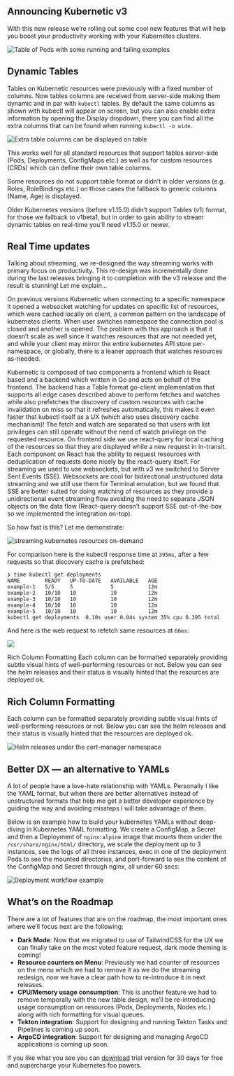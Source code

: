 
## Announcing Kubernetic v3

With this new release we’re rolling out some cool new features that will help you boost your productivity working with your Kubernetes clusters.

<img src={Table} alt="Table of Pods with some running and failing examples" />

## Dynamic Tables

Tables on Kubernetic resources were previously with a fixed number of columns. Now tables columns are received from server-side making them dynamic and in par with `kubectl` tables. By default the same columns as shown with kubectl will appear on screen, but you can also enable extra information by opening the Display dropdown, there you can find all the extra columns that can be found when running `kubectl -o wide`.

<img src={DynamicTables} alt="Extra table columns can be displayed on table" />

This works well for all standard resources that support tables server-side (Pods, Deployments, ConfigMaps etc.) as well as for custom resources (CRDs) which can define their own table columns.

Some resources do not support table format or didn’t in older versions (e.g. Roles, RoleBindings etc.) on those cases the fallback to generic columns (Name, Age) is displayed.

Older Kubernetes versions (before v1.15.0) didn’t support Tables (v1) format, for those we fallback to v1beta1, but in order to gain ability to stream dynamic tables on real-time you’ll need v1.15.0 or newer.

## Real Time updates

Talking about streaming, we re-designed the way streaming works with primary focus on productivity. This re-design was incrementally done during the last releases bringing it to completion with the v3 release and the result is stunning! Let me explain...

On previous versions Kubernetic when connecting to a specific namespace it opened a websocket watching for updates on specific list of resources, which were cached locally on client, a common pattern on the landscape of kubernetes clients. When user switches namespace the connection pool is closed and another is opened. The problem with this approach is that it doesn’t scale as well since it watches resources that are not needed yet, and while your client may mirror the entire kubernetes API store per-namespace, or globally, there is a leaner approach that watches resources as-needed.

Kubernetic is composed of two components a frontend which is React based and a backend which written in Go and acts on behalf of the frontend. The backend has a Table format go-client implementation that supports all edge cases described above to perform fetches and watches while also prefetches the discovery of custom resources with cache invalidation on miss so that it refreshes automatically, this makes it even faster that kubectl itself as a UX (which also uses discovery cache mechanism)! The fetch and watch are separated so that users with list privileges can still operate without the need of watch privilege on the requested resource. On frontend side we use react-query for local caching of the resources so that they are displayed while a new request in in-transit. Each component on React has the ability to request resources with deduplication of requests done nicely by the react-query itself. For streaming we used to use websockets, but with v3 we switched to Server Sent Events (SSE). Websockets are cool for bidirectional unstructured data streaming and we still use them for Terminal emulation, but we found that SSE are better suited for doing watching of resources as they provide a unidirectional event streaming flow avoiding the need to separate JSON objects on the data flow (React-query doesn’t support SSE out-of-the-box so we implemented the integration on-top).

So how fast is this? Let me demonstrate:

<img src={Streaming} alt="streaming kubernetes resources on-demand" />

For comparison here is the kubectl response time at `395ms`, after a few requests so that discovery cache is prefetched:

```shell
❯ time kubectl get deployments
NAME        READY   UP-TO-DATE   AVAILABLE   AGE
example-1   5/5     5            5           12m
example-2   10/10   10           10          12m
example-3   10/10   10           10          12m
example-4   10/10   10           10          12m
example-5   10/10   10           10          12m
kubectl get deployments  0.10s user 0.04s system 35% cpu 0.395 total
```

And here is the web request to refetch same resources at `66ms`:

<img src={Performance} />

Rich Column Formatting
Each column can be formatted separately providing subtle visual hints of well-performing resources or not. Below you can see the helm releases and their status is visually hinted that the resources are deployed ok.

## Rich Column Formatting

Each column can be formatted separately providing subtle visual hints of well-performing resources or not. Below you can see the helm releases and their status is visually hinted that the resources are deployed ok.

<img src={Releases} alt="Helm releases under the cert-manager namespace" />

## Better DX — an alternative to YAMLs

A lot of people have a love-hate relationship with YAMLs. Personally I like the YAML format, but when there are better alternatives instead of unstructured formats that help me get a better developer experience by guiding the way and avoiding missteps I will take advantage of them.

Below is an example how to build your kubernetes YAMLs without deep-diving in Kubernetes YAML formatting. We create a ConfigMap, a Secret and then a Deployment of `nginx:alpine` image that mounts them under the `/usr/share/nginx/html/` directory, we scale the deployment up to 3 instances, see the logs of all three instances, exec in one of the deployment Pods to see the mounted directories, and port-forward to see the content of the ConfigMap and Secret through nginx, all under 60 secs:

<img src={BetterDX} alt="Deployment workflow example" />

## What’s on the Roadmap

There are a lot of features that are on the roadmap, the most important ones where we’ll focus next are the following:

* **Dark Mode**: Now that we migrated to use of TailwindCSS for the UX we can finally take on the most voted feature request, dark mode theming is coming!
* **Resource counters on Menu**: Previously we had counter of resources on the menu which we had to remove it as we do the streaming redesign, now we have a clear path how to re-introduce it in next releases.
* **CPU/Memory usage consumption**: This is another feature we had to remove temporally with the new table design, we’ll be re-introducing usage consumption on resources (Pods, Deployments, Nodes etc.) along with rich formatting for visual queues.
* **Tekton integration**: Support for designing and running Tekton Tasks and Pipelines is coming up soon.
* **ArgoCD integration**: Support for designing and managing ArgoCD applications is coming up soon.

If you like what you see you can [download](https://kubernetic.com/) trial version for 30 days for free and supercharge your Kubernetes foo powers.
